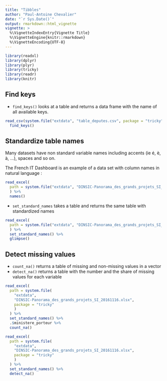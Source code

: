```yaml
---
title: "Tibbles"
author: "Paul-Antoine Chevalier"
date: "`r Sys.Date()`"
output: rmarkdown::html_vignette
vignette: >
  %\VignetteIndexEntry{Vignette Title}
  %\VignetteEngine{knitr::rmarkdown}
  %\VignetteEncoding{UTF-8}
---
```


```r
library(readxl)
library(dplyr)
library(plyr)
library(tricky)
library(readr)
library(knitr)
```

## Find keys

* `find_keys()` looks at a table and returns a data frame with the name of all available keys.

```r
read_csv(system.file("extdata", "table_deputes.csv", package = "tricky")) %>% 
  find_keys() 
```

## Standardize table names

Many datasets have non standard variable names including accents (ie é, è, à, ...), spaces and so on. 

The French IT Dashboard is an example of a data set with column names in natural language : 

```r
read_excel(
  path = system.file("extdata", "DINSIC-Panorama_des_grands_projets_SI_20161116.xlsx", package = "tricky")
  ) %>% 
  names()
```

* `set_standard_names` takes a table and returns the same table with standardized names

```r
read_excel(
  path = system.file("extdata", "DINSIC-Panorama_des_grands_projets_SI_20161116.xlsx", package = "tricky")
  ) %>% 
  set_standard_names() %>% 
  glimpse()
```

## Detect missing values

* `count_na()` returns a table of missing and non-missing values in a vector
* `detect_na()` returns a table with the number and the share of missing values for each variable

```r
read_excel(
  path = system.file(
    "extdata", 
    "DINSIC-Panorama_des_grands_projets_SI_20161116.xlsx", 
    package = "tricky"
    )
  ) %>% 
  set_standard_names() %>% 
  .$ministere_porteur %>% 
  count_na()
```


```r
read_excel(
  path = system.file(
    "extdata", 
    "DINSIC-Panorama_des_grands_projets_SI_20161116.xlsx", 
    package = "tricky"
    )
  ) %>% 
  set_standard_names() %>% 
  detect_na()
```
